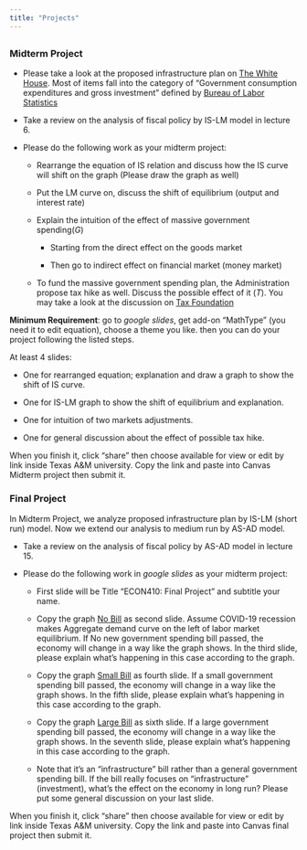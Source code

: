 ```yaml
---
title: "Projects"
---
```


## {.tabset}

### Midterm Project

  - Please take a look at the proposed infrastructure plan on [The White House](https://www.whitehouse.gov/briefing-room/statements-releases/2021/06/24/fact-sheet-president-biden-announces-support-for-the-bipartisan-infrastructure-framework/). Most of items fall into the category of "Government consumption expenditures and gross investment" defined by [Bureau of Labor Statistics](https://www.bls.gov/emp/tables/real-gdp-major-demand-category.htm)
  
  - Take a review on the analysis of fiscal policy by IS-LM model in lecture 6.
  
  - Please do the following work as your midterm project:
  
    - Rearrange the equation of IS relation and discuss how the IS curve will shift on the graph (Please draw the graph as well)
    
    - Put the LM curve on, discuss the shift of equilibrium (output and interest rate)
    
    - Explain the intuition of the effect of massive government spending($G$)
    
        - Starting from the direct effect on the goods market
        
        - Then go to indirect effect on financial market (money market)
        
    - To fund the massive government spending plan, the Administration propose tax hike as well. Discuss the possible effect of it ($T$). You may take a look at the discussion on [Tax Foundation](https://taxfoundation.org/biden-budget-proposals/)
    
**Minimum Requirement**: go to *google slides*, get add-on "MathType" (you need it to edit equation), choose a theme you like. then you can do your project following the listed steps. 

At least 4 slides:

  - One for rearranged equation; explanation and draw a graph to show the shift of IS curve.
  
  - One for IS-LM graph to show the shift of equilibrium and explanation.
  
  - One for intuition of two markets adjustments.
  
  - One for general discussion about the effect of possible tax hike.
  
When you finish it, click "share" then choose available for view or edit by link inside Texas A&M university. Copy the link and paste into Canvas Midterm project then submit it.
  
### Final Project

  In Midterm Project, we analyze proposed infrastructure plan by IS-LM (short run) model. Now we extend our analysis to medium run by AS-AD model.
  
  - Take a review on the analysis of fiscal policy by AS-AD model in lecture 15.
  
  - Please do the following work in *google slides* as your midterm project:
  
    - First slide will be Title "ECON410: Final Project" and subtitle your name.

    - Copy the graph [No Bill](no_bill.png) as second slide. Assume COVID-19 recession makes Aggregate demand curve on the left of labor market equilibrium. If No new government spending bill passed, the economy will change in a way like the graph shows. In the third slide, please explain what's happening in this case according to the graph.
  
    - Copy the graph [Small Bill](small_bill.png) as fourth slide. If a small government spending bill passed, the economy will change in a way like the graph shows. In the fifth slide, please explain what's happening in this case according to the graph.
  
    - Copy the graph [Large Bill](large_bill.png) as sixth slide. If a large government spending bill passed, the economy will change in a way like the graph shows. In the seventh slide, please explain what's happening in this case according to the graph.
    
    - Note that it's an "infrastructure" bill rather than a general government spending bill. If the bill really focuses on "infrastructure" (investment), what's the effect on the economy in long run? Please put some general discussion on your last slide.
    
When you finish it, click "share" then choose available for view or edit by link inside Texas A&M university. Copy the link and paste into Canvas final project then submit it.